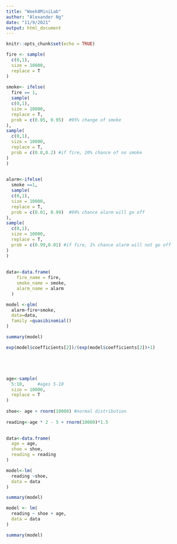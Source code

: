 ```yaml
---
title: "Week8MiniLab"
author: "Alexander Ng"
date: "11/9/2021"
output: html_document
---
```


```r
knitr::opts_chunk$set(echo = TRUE)
```

```r
fire <- sample(
  c(0,1), 
  size = 10000,
  replace = T
)
  
smoke<- ifelse(
  fire == 1,
  sample(
  c(0,1), 
  size = 10000,
  replace = T,
  prob = c(0.05, 0.95)  #95% change of smoke
),
sample(
  c(0,1), 
  size = 10000,
  replace = T,
  prob = c(0.8,0.2) #if fire, 20% chance of no smoke
)
)

  
alarm<-ifelse(
  smoke ==1,
  sample(
  c(0,1), 
  size = 10000,
  replace = T,
  prob = c(0.01, 0.99)  #99% chance alarm will go off
),
sample(
  c(0,1), 
  size = 10000,
  replace = T,
  prob = c(0.99,0.01) #if fire, 1% chance alarm will not go off
)
)
  
  
data<-data.frame(
    fire_name = fire,
    smoke_name = smoke,
    alarm_name = alarm
  )

model <-glm(
  alarm~fire+smoke,
  data=data,
  family =quasibinomial()
)

summary(model)

exp(model$coefficients[2])/(exp(model$coefficients[2])+1)





age<-sample(
  5:10,     #ages 5-10
  size = 10000,
  replace = T
)
  
shoe<- age + rnorm(10000) #normal distribution
  
reading<-age * 2 - 5 + rnorm(10000)*1.5
  

data<-data.frame(
  age = age,
  shoe = shoe,
  reading = reading
)

model<-lm(
  reading ~shoe,
  data = data
)     

summary(model)

model <- lm(
  reading ~ shoe + age,
  data = data
)

summary(model)




```

